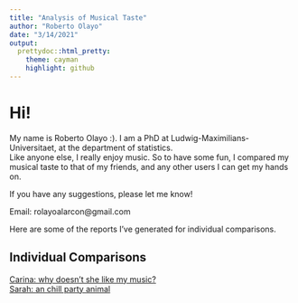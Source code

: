 ```yaml
---
title: "Analysis of Musical Taste"
author: "Roberto Olayo"
date: "3/14/2021"
output:
  prettydoc::html_pretty:
    theme: cayman
    highlight: github
---
```


# Hi!  

My name is Roberto Olayo :). I am a PhD at Ludwig-Maximilians-Universitaet, at the department of statistics.  
Like anyone else, I really enjoy music. So to have some fun, I compared my musical taste to that of my friends, and any other users I can get my hands on.
  
If you have any suggestions, please let me know!
  
  
Email: rolayoalarcon@gmail.com
  
  

Here are some of the reports I've generated for individual comparisons.  
  
## Individual Comparisons 
[Carina: why doesn't she like my music?](individual_analysis/carina_vs_roberto.html)  
[Sarah: an chill party animal](individual_analysis/sarah_vs_roberto.html)